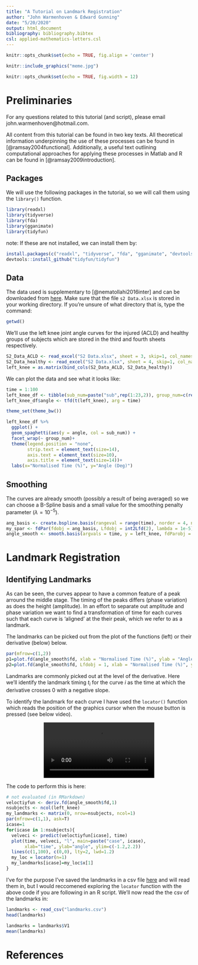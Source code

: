 ```yaml
---
title: "A Tutorial on Landmark Registration"
author: "John Warmenhoven & Edward Gunning"
date: "5/20/2020"
output: html_document
bibliography: bibliography.bibtex
csl: applied-mathematics-letters.csl
---
```



```r
knitr::opts_chunk$set(echo = TRUE, fig.align = 'center')
```

```r
knitr::include_graphics("meme.jpg")
```
```r
knitr::opts_chunk$set(echo = TRUE, fig.width = 12)
```
# Preliminaries

For any questions related to this tutorial (and script), please email john.warmenhoven@hotmail.com.

All content from this tutorial can be found in two key texts. All theoretical information underpinning the use of these processes can be found in [@ramsay2004functional]. Additionally, a useful text outlining computational approaches for applying these processes in Matlab and R can be found in [@ramsay2009introduction].

## Packages
We will use the following packages in the tutorial, so we will call them using the `library()` function. 

```r
library(readxl)
library(tidyverse)
library(fda)
library(gganimate)
library(tidyfun)
```

note: If these are not installed, we can install them by:
```r
install.packages(c("readxl", "tidyverse", "fda", "gganimate", "devtools"))
devtools::install_github("tidyfun/tidyfun")
```

## Data

The data used is supplementary to [@nematollahi2016inter] and can be downloaded from [here](https://doi.org/10.1371/journal.pone.0149837.s002). Make sure that the file `s2 Data.xlsx` is stored in your working directory. If you're unsure of what directory that is, type the command:

```r
getwd()
```

We'll use the left knee joint angle curves for the injured (ACLD) and healthy groups of subjects which are stored in the third and fourth sheets respectively.

```r
S2_Data_ACLD <- read_excel("S2 Data.xlsx", sheet = 3, skip=1, col_names = paste("ACLD",1:23))
S2_Data_healthy <- read_excel("S2 Data.xlsx", sheet = 4, skip=1, col_names = paste("healthy",1:23))
left_knee = as.matrix(bind_cols(S2_Data_ACLD, S2_Data_healthy))
```

We can plot the data and see what it looks like:

```r
time = 1:100
left_knee_df <- tibble(sub_num=paste("sub",rep(1:23,2)), group_num=c(rep("ACLD",23),rep("Healthy",23)))
left_knee_df$angle <- tfd(t(left_knee), arg = time) 

theme_set(theme_bw())

left_knee_df %>%
  ggplot() +
  geom_spaghetti(aes(y = angle, col = sub_num)) +
  facet_wrap(~ group_num)+
  theme(legend.position = "none",
        strip.text = element_text(size=14),
        axis.text = element_text(size=10),
        axis.title = element_text(size=14))+
  labs(x="Normalised Time (%)", y="Angle (Deg)")
```

## Smoothing

The curves are already smooth (possibly a result of being averaged) so we can choose a B-Spline basis and a small value for the smoothing penalty parameter ($\lambda=10^{-5}$).
```r
ang_basis <- create.bspline.basis(rangeval = range(time), norder = 4, nbasis = 102, breaks = time)
my_spar <- fdPar(fdobj = ang_basis, Lfdobj = int2Lfd(2), lambda = 1e-5)
angle_smooth <- smooth.basis(argvals = time, y = left_knee, fdParobj = my_spar)
```

# Landmark Registration
## Identifying Landmarks

As can be seen, the curves appear to have a common feature of a peak arround the middle stage. The timing of the peaks differs (phase variation) as does the height (amplitude). In an effort to separate out amplitude and phase variation we want to find a transformation of time for each curves such that each curve is 'aligned' at the their peak, which we refer to as a landmark.

The landmarks can be picked out from the plot of the functions (left) or their derivative (below) below.

```r
par(mfrow=c(1,2))
p1=plot.fd(angle_smooth$fd, xlab = "Normalised Time (%)", ylab = "Angle (Deg)", main= "Knee Angle")
p2=plot.fd(angle_smooth$fd, Lfdobj = 1, xlab = "Normalised Time (%)", ylab = "Angle (Deg)", main="Derivative")
```

Landmarks are commonly picked out at the level of the derivative. Here we'll identify the landmark timing $t_i$ for the curve $i$ as the time at which the derivative crosses 0 with a negative slope.

To identify the landmark for each curve I have used the `locator()` function which reads the position of the graphics cursor when the mouse button is pressed (see below video).

<center>
![](locator function.mov)
</center>

The code to perform this is here:

```r
# not evaluated (in RMarkdown)
veloctiyfun <- deriv.fd(angle_smooth$fd,1)
nsubjects <- ncol(left_knee)
my_landmarks <- matrix(0, nrow=nsubjects, ncol=1)
par(mfrow=c(1,1), ask=T)
icase=1
for(icase in 1:nsubjects){
  velveci <- predict(veloctiyfun[icase], time)
  plot(time, velveci, "l", main=paste("case", icase),
       xlab="time", ylab="angle", ylim=c(-1.2,2.2))
  lines(c(1,100), c(0,0), lty=2, lwd=1.2)
  my_loc = locator(n=1)
  my_landmarks[icase]=my_loc$x[1]
}
```

I've for the purpose I've saved the landmarks in a csv file [here]("https://github.com/edwardgunning/Registration/blob/master/landmarks.csv") and will read them in, but I would reccomened exploring the `locator` function with the above code if you are following in an R script. We'll now read the the csv of the landmarks in:

```r
landmarks <- read_csv("landmarks.csv")
head(landmarks)

landmarks = landmarks$V1
mean(landmarks)
```

# References
